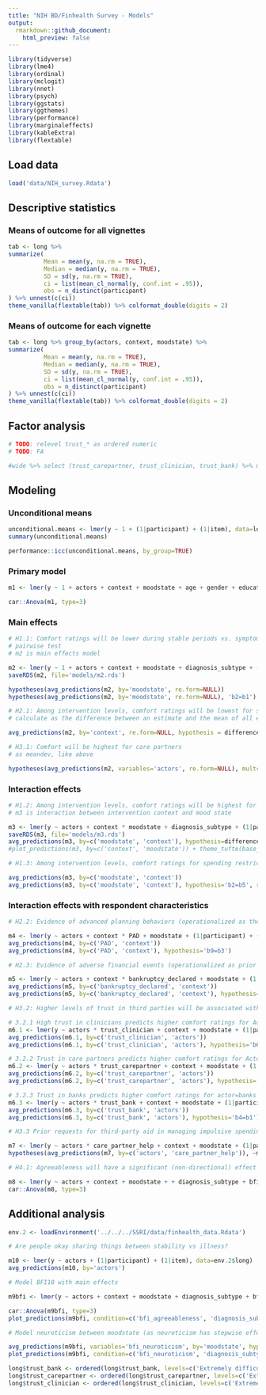```yaml
---
title: "NIH BD/Finhealth Survey - Models"
output:
  rmarkdown::github_document:
    html_preview: false
---
```


```r
library(tidyverse)
library(lme4)
library(ordinal)
library(mclogit)
library(nnet)
library(psych)
library(ggstats)
library(ggthemes)
library(performance)
library(marginaleffects)
library(kableExtra)
library(flextable)
```

## Load data

```r
load('data/NIH_survey.Rdata')
```

## Descriptive statistics

### Means of outcome for all vignettes

```r
tab <- long %>% 
summarize(
          Mean = mean(y, na.rm = TRUE),
          Median = median(y, na.rm = TRUE),
          SD = sd(y, na.rm = TRUE),
          ci = list(mean_cl_normal(y, conf.int = .95)),
          obs = n_distinct(participant)
) %>% unnest(c(ci))
theme_vanilla(flextable(tab)) %>% colformat_double(digits = 2)
```

### Means of outcome for each vignette

```r
tab <- long %>% group_by(actors, context, moodstate) %>%
summarize(
          Mean = mean(y, na.rm = TRUE),
          Median = median(y, na.rm = TRUE),
          SD = sd(y, na.rm = TRUE),
          ci = list(mean_cl_normal(y, conf.int = .95)),
          obs = n_distinct(participant)
) %>% unnest(c(ci))
theme_vanilla(flextable(tab)) %>% colformat_double(digits = 2)
```

## Factor analysis

```r

# TODO: relevel trust_* as ordered numeric
# TODO: FA

#wide %>% select (trust_carepartner, trust_clinician, trust_bank) %>% mutate_all(scale) %>% fa(., nfactors=1, fm='pa', rotate='varimax')
```

## Modeling

### Unconditional means

```r
unconditional.means <- lmer(y ~ 1 + (1|participant) + (1|item), data=long)
summary(unconditional.means)
```

```r
performance::icc(unconditional.means, by_group=TRUE)
```

### Primary model

```r
m1 <- lmer(y ~ 1 + actors + context + moodstate + age + gender + education + ethnicity + hispanic + diagnosis_subtype + hospitalization + banked + savings + trust_clinician + trust_carepartner + trust_bank + cfpb_score + care_partner_help + bfi_agreeableness + (1|participant) + (1|item), data=long)
```

```r
car::Anova(m1, type=3)
```

### Main effects

```r

# H1.1: Comfort ratings will be lower during stable periods vs. symptomatic periods
# pairwise test
# m2 is main effects model

m2 <- lmer(y ~ 1 + actors + context + moodstate + diagnosis_subtype + (1|participant) + (1|item), data=long)
saveRDS(m2, file='models/m2.rds')

hypotheses(avg_predictions(m2, by='moodstate', re.form=NULL))
hypotheses(avg_predictions(m2, by='moodstate', re.form=NULL), 'b2=b1')
```

```r

# H2.1: Among intervention levels, comfort ratings will be lowest for spending restrictions
# calculate as the difference between an estimate and the mean of all estimates

avg_predictions(m2, by='context', re.form=NULL, hypothesis = difference~meandev)
```

```r

# H3.1: Comfort will be highest for care partners
# as meandev, like above

hypotheses(avg_predictions(m2, variables='actors', re.form=NULL), multcomp='holm')
```

### Interaction effects

```r

# H1.2: Among intervention levels, comfort ratings will be highest for shared spending behaviors during mood episodes
# m3 is interaction between intervention context and mood state

m3 <- lmer(y ~ actors + context * moodstate + diagnosis_subtype + (1|participant) + (1|item), data=long)
saveRDS(m3, file='models/m3.rds')
avg_predictions(m3, by=c('moodstate', 'context'), hypothesis=difference~meandev, re.form=NULL)
#plot_predictions(m3, by=c('context', 'moodstate')) + theme_tufte(base_family='sans')
```

```r

# H1.3: Among intervention levels, comfort ratings for spending restrictions will be higher during mood episodes vs. during stable periods (H0: 'b2=b5')

avg_predictions(m3, by=c('moodstate', 'context'))
avg_predictions(m3, by=c('moodstate', 'context'), hypothesis='b2=b5', re.form=NULL)
```

### Interaction effects with respondent characteristics

```r

# H2.2: Evidence of advanced planning behaviors (operationalized as the prior creation of a psychiatric advanced directive) will lead to higher comfort ratings when sharing spending behaviors

m4 <- lmer(y ~ actors + context * PAD + moodstate + (1|participant) + (1|item), data=long)
avg_predictions(m4, by=c('PAD', 'context'))
avg_predictions(m4, by=c('PAD', 'context'), hypothesis='b9=b3')
```

```r

# H2.3: Evidence of adverse financial events (operationalized as prior bankruptcy) will lead to higher comfort ratings of spending restrictions

m5 <- lmer(y ~ actors + context * bankruptcy_declared + moodstate + (1|participant) + (1|item), data=long)
avg_predictions(m5, by=c('bankruptcy_declared', 'context'))
avg_predictions(m5, by=c('bankruptcy_declared', 'context'), hypothesis='b8=b2') 
```

```r

# H3.2: Higher levels of trust in third parties will be associated with higher comfort ratings for those respective third parties

# 3.2.1 High trust in clinicians predicts higher comfort ratings for Actor=Clinician
m6.1 <- lmer(y ~ actors * trust_clinician + context + moodstate + (1|participant) + (1|item), data=long)
avg_predictions(m6.1, by=c('trust_clinician', 'actors'))
avg_predictions(m6.1, by=c('trust_clinician', 'actors'), hypothesis='b6=b3')

# 3.2.2 Trust in care partners predicts higher comfort ratings for Actor=Care partner
m6.2 <- lmer(y ~ actors * trust_carepartner + context + moodstate + (1|participant) + (1|item), data=long)
avg_predictions(m6.2, by=c('trust_carepartner', 'actors'))
avg_predictions(m6.2, by=c('trust_carepartner', 'actors'), hypothesis='b5=b2')

# 3.2.3 Trust in banks predicts higher comfort ratings for actor=banks
m6.3 <- lmer(y ~ actors * trust_bank + context + moodstate + (1|participant) + (1|item), data=long)
avg_predictions(m6.3, by=c('trust_bank', 'actors'))
avg_predictions(m6.3, by=c('trust_bank', 'actors'), hypothesis='b4=b1')

```

```r

# H3.3 Prior requests for third-party aid in managing impulsive spending behaviors will be associated with higher comfort ratings across all third-party actors (versus those who have not requested help)

m7 <- lmer(y ~ actors * care_partner_help + context + moodstate + (1|participant) + (1|item), data=long)
hypotheses(avg_predictions(m7, by=c('actors', 'care_partner_help')), ~meandev, multcomp='holm')
```

```r

# H4.1: Agreeableness will have a significant (non-directional) effect on level of comfort

m8 <- lmer(y ~ actors + context + moodstate + + diagnosis_subtype + bfi_agreeableness + (1|participant) + (1|item), data=long)
car::Anova(m8, type=3)
```

## Additional analysis

```r
env.2 <- loadEnvironment('../../../SSRI/data/finhealth_data.Rdata')
```

```r

# Are people okay sharing things between stability vs illness?

m10 <- lmer(y ~ actors + (1|participant) + (1|item), data=env.2$long)
avg_predictions(m10, by='actors')
```

```r

# Model BFI10 with main effects

m9bfi <- lmer(y ~ actors + context + moodstate + diagnosis_subtype + bfi_extraversion + bfi_agreeableness + bfi_conscientiousness + bfi_neuroticism + bfi_openness + (1|participant) + (1|item), data=long)

car::Anova(m9bfi, type=3)
plot_predictions(m9bfi, condition=c('bfi_agreeableness', 'diagnosis_subtype'))
```

```r

# Model neuroticism between moodstate (as neuroticism has stepwise effect in prior work)

avg_predictions(m9bfi, variables='bfi_neuroticism', by='moodstate', hypothesis=difference~reference)
plot_predictions(m9bfi, condition=c('bfi_neuroticism', 'diagnosis_subtype'))
```

```r
long$trust_bank <- ordered(long$trust_bank, levels=c('Extremely difficult', 'Somewhat difficult', 'Neither easy nor difficult', 'Somewhat easy', 'Extremely easy'))
long$trust_carepartner <- ordered(long$trust_carepartner, levels=c('Extremely difficult', 'Somewhat difficult', 'Neither easy nor difficult', 'Somewhat easy', 'Extremely easy'))
long$trust_clinician <- ordered(long$trust_clinician, levels=c('Extremely difficult', 'Somewhat difficult', 'Neither easy nor difficult', 'Somewhat easy', 'Extremely easy'))
```
